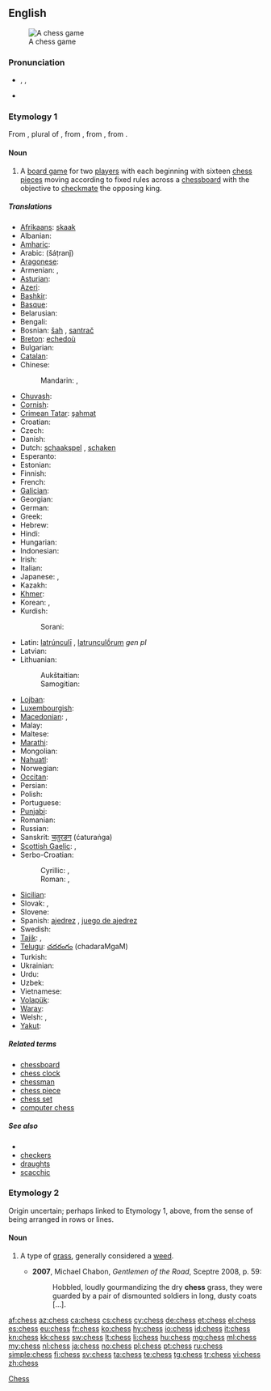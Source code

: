 {{wikipedia}}
==English==
[[Image:Checkmate2.jpg|thumb|A chess game]]

===Pronunciation===
* {{enPR|chĕs}}, {{IPA|/ʧɛs/}}, {{SAMPA|/tSEs/}}
* {{rhymes|ɛs}}

===Etymology 1===
From {{etyl|fro}} {{term|eschés|lang=fro}}, plural of {{term|eschec|lang=fro}}, from {{etyl|VL.}} {{recons|scaccus|lang=VL.}}, from {{etyl|ar}} {{term|شاه|tr=shah||king in chess|sc=Arab|lang=ar}}, from {{etyl|fa}} {{term|شاه|tr=shah|sc=fa-Arab||[[shah]], king|lang=fa}}.

====Noun====
{{en-noun|-|es}}

# A [[board game]] for two [[players]] with each beginning with sixteen [[chess pieces]] moving according to fixed rules across a [[chessboard]] with the objective to [[checkmate]] the opposing king.

=====Translations=====
{{trans-top|two-player board game}}
* [[Afrikaans]]: [[skaak]]
* Albanian: {{t-|sq|shah|xs=Albanian}}
* [[Amharic]]: {{t|am|ሰንጠረዥ|tr=sänət'äräžə|sc=Ethi}}
* Arabic: {{Arab|[[شطرنج]]}} (šáṭranǰ) {{m}}
* [[Aragonese]]: {{t|an|axedrez|xs=Aragonese}}
* Armenian: {{t-|hy|շախմատ|tr=šaxmat}}, {{qualifier|rare}} {{t-|hy|ճատրակ|tr=č̣atrak}}
* [[Asturian]]: {{t|ast|axedrez|xs=Asturian}}
* [[Azeri]]: {{t+|az|şahmat|xs=Azeri}}
* [[Bashkir]]: {{tø|ba|шахмат|tr=šaxmat|sc=Cyrl|xs=Bashkir}}
* [[Basque]]: {{t|eu|xake|xs=Basque}}
* Belarusian: {{t|be|шахматы|m|p|tr=šáxmaty|sc=Cyrl}}
* Bengali: {{t|bn|দাবা|sc=Beng|xs=Bengali}}
* Bosnian: [[šah]] {{m}}, [[santrač]] {{m}} {{qualifier|poetic}}
* [[Breton]]: [[echedoù]] {{p}}
* Bulgarian: {{t-|bg|шах|m|tr=šah}}
* [[Catalan]]: {{t+|ca|escacs}} {{m|p}}
* Chinese:
*: Mandarin: {{t-|cmn|棋|tr=qí|sc=Hani}},  {{t|cmn|西洋棋|tr=xīyángqí|sc=Hani}}
* [[Chuvash]]: {{tø|cv|шахмат|tr=šaxmat|sc=Cyrl}}
* [[Cornish]]: {{t|kw|gwydhbol|m}}
* [[Crimean Tatar]]: [[şahmat]]
* Croatian: {{t-|hr|šah|m}}
* Czech: {{t+|cs|šachy|m|p}}
* Danish: {{t-|da|skak|c}}
* Dutch: [[schaakspel]] {{n}} <!--"schaken" = “to play chess”-->, [[schaken]] <!--it's a verb, but it's still the standard name of the sport/game-->
* Esperanto: {{t-|eo|ŝako|xs=Esperanto}}
* Estonian: {{t+|et|male}}
* Finnish: {{t+|fi|shakki}}
* French: {{t+|fr|échecs|m|p}}
* [[Galician]]: {{t-|gl|xadrez|m|xs=Galician}}
* Georgian: {{t-|ka|ჭადრაკი|tr=čadraki|sc=Geor|xs=Georgian}}
* German: {{t+|de|Schach|n}}
* Greek: {{t+|el|σκάκι|n|tr=skáki}}
* Hebrew: {{t+|he|שחמט|m|alt=שַׁחְמָט|tr=shakhmát}}
* Hindi: {{t+|hi|शतरंज|f|tr=śatrãñj|xs=Hindi}}
* Hungarian: {{t+|hu|sakk}}
* Indonesian: {{t+|id|catur|xs=Indonesian}}
* Irish: {{t+|ga|ficheall|f|xs=Irish}}
* Italian: {{t+|it|scacchi|m|p}}
* Japanese: {{t-|ja|西洋将棋|tr=せいようしょうぎ, seiyōshōgi}},  {{t+|ja|チェス|tr=chesu}}
* Kazakh: {{t|kk|шахмат|tr=şaxmat|sc=Cyrl}}
* [[Khmer]]: {{t|km|ចត្រង្គ|tr=chatrɑng|sc=Khmr}}
* Korean: {{t|ko|체스|tr=cheseu|sc=Kore}}, {{t|ko|교판|tr=gyopan|sc=Kore}}
* Kurdish:
*: Sorani: {{t|ku|شه‌تڕه‌نج|tr=shatranj|sc=ku-Arab}}
{{trans-mid}}
* Latin: [[latrunculi|latrúnculī]] {{m|p}}, [[latrunculorum|latrunculṓrum]] ''gen pl''
* Latvian: {{t|lv|šahs}}
* Lithuanian:
*: Aukštaitian: {{t|lt|šachmatai|m|p|alt=šachmãtai|xs=Lithuanian}}
*: Samogitian: {{tø|bat-smg|šachmatā|m|p|xs=Samogitian}}
* [[Lojban]]: {{t|jbo|caxmati|xs=Lojban}}
* [[Luxembourgish]]: {{t|lb|Schach|n}}
* [[Macedonian]]: {{t-|mk|шах|m|tr=šah}},  {{t-|mk|шах}}
* Malay: {{t|ms|catur}}
* Maltese: {{t-|mt|ċess|xs=Maltese}}
* [[Marathi]]: {{t|mr|बुद्धिबळ|sc=Deva|xs=Marathi}}
* Mongolian: {{t|mn|шатар|tr=šatar|sc=Cyrl}}
* [[Nahuatl]]: {{t-|nah|cuappatōlli|xs=Nahuatl}}
* Norwegian: {{t+|no|sjakk|m}}
* [[Occitan]]: {{t-|oc|escacs|m|p|xs=Occitan}}
* Persian: {{t|fa|شطرنج|tr=šatranj|sc=fa-Arab}}
* Polish: {{t+|pl|szachy|m|p}}
* Portuguese: {{t+|pt|xadrez|m}}
* [[Punjabi]]: {{qualifier|Gurmukhi}} {{t|pa|ਸ਼ਤਰੰਜ|sc=pa-Arab|xs=Punjabi}}
* Romanian: {{t+|ro|șah|n}}
* Russian: {{t+|ru|шахматы|m|p|tr=šáxmaty}}
* Sanskrit: [[चतुरङग]] (ćaturaṅga)
* [[Scottish Gaelic]]: {{t-|gd|tàileasg|m|xs=Scottish Gaelic}},  {{t-|gd|fidhcheall|m|xs=Scottish Gaelic}}
* Serbo-Croatian:
*: Cyrillic: {{t|sh|шах|m}}, {{t|sh|сантрач|m}} {{qualifier|poetic}}
*: Roman: {{t|sh|šah|m}}, {{t|sh|santrač|m}} {{qualifier|poetic}}
* [[Sicilian]]: {{t-|scn|scacchi|xs=Sicilian}}
* Slovak: {{t-|sk|šach|m}}, {{t-|sk|šachy|m|p}}
* Slovene: {{t+|sl|šah|m}}
* Spanish: [[ajedrez]] {{m}}, [[juego de ajedrez]] {{m}}
* Swedish: {{t+|sv|schack}}
* [[Tajik]]: {{t|tg|шатранҷ|tr=šatranç|sc=Cyrl|xs=Tajik}},  {{t|tg|шоҳмот|tr=šoxmot|sc=Cyrl|xs=Tajik}}
* [[Telugu]]: [[చదరంగం]] (chadaraMgaM)
* Turkish: {{t+|tr|satranç}}
* Ukrainian: {{t|uk|шахи|m|p|tr=šáxy|sc=Cyrl}}
* Urdu: {{t|ur|شطرنج|f|tr=śatrãñj|sc=ur-Arab}}
* Uzbek: {{t|uz|shaxmat|xs=Uzbek}}
* Vietnamese: {{t|vi|cờ vua}}
* [[Volapük]]: {{t|vo|cög}}
* [[Waray]]: {{tø|war|chess}}
* Welsh: {{t|cy|gwyddbwyll|m|f}}, {{t|cy|sies|m}}
* [[Yakut]]: {{tø|sah|саахымат|tr=saaxımat|sc=Cyrl}}
{{trans-bottom}}

=====Related terms=====
* [[chessboard]]
* [[chess clock]]
* [[chessman]]
* [[chess piece]]
* [[chess set]]
* [[computer chess]]

=====See also=====
{{wikibooks}}
* {{list|en|chess pieces}}
* [[checkers]]
* [[draughts]]
* [[scacchic]]

===Etymology 2===
Origin uncertain; perhaps linked to Etymology 1, above, from the sense of being arranged in rows or lines.

====Noun====
{{en-noun|chesses}}

# {{context|now|_|chiefly|US}} A type of [[grass]], generally considered a [[weed]].
#* '''2007''', Michael Chabon, ''Gentlemen of the Road'', Sceptre 2008, p. 59:
#*: Hobbled, loudly gourmandizing the dry '''chess''' grass, they were guarded by a pair of dismounted soldiers in long, dusty coats [...].

[[Category:en:Chess| Chess]]

[[af:chess]]
[[az:chess]]
[[ca:chess]]
[[cs:chess]]
[[cy:chess]]
[[de:chess]]
[[et:chess]]
[[el:chess]]
[[es:chess]]
[[eu:chess]]
[[fr:chess]]
[[ko:chess]]
[[hy:chess]]
[[io:chess]]
[[id:chess]]
[[it:chess]]
[[kn:chess]]
[[kk:chess]]
[[sw:chess]]
[[lt:chess]]
[[li:chess]]
[[hu:chess]]
[[mg:chess]]
[[ml:chess]]
[[my:chess]]
[[nl:chess]]
[[ja:chess]]
[[no:chess]]
[[pl:chess]]
[[pt:chess]]
[[ru:chess]]
[[simple:chess]]
[[fi:chess]]
[[sv:chess]]
[[ta:chess]]
[[te:chess]]
[[tg:chess]]
[[tr:chess]]
[[vi:chess]]
[[zh:chess]]